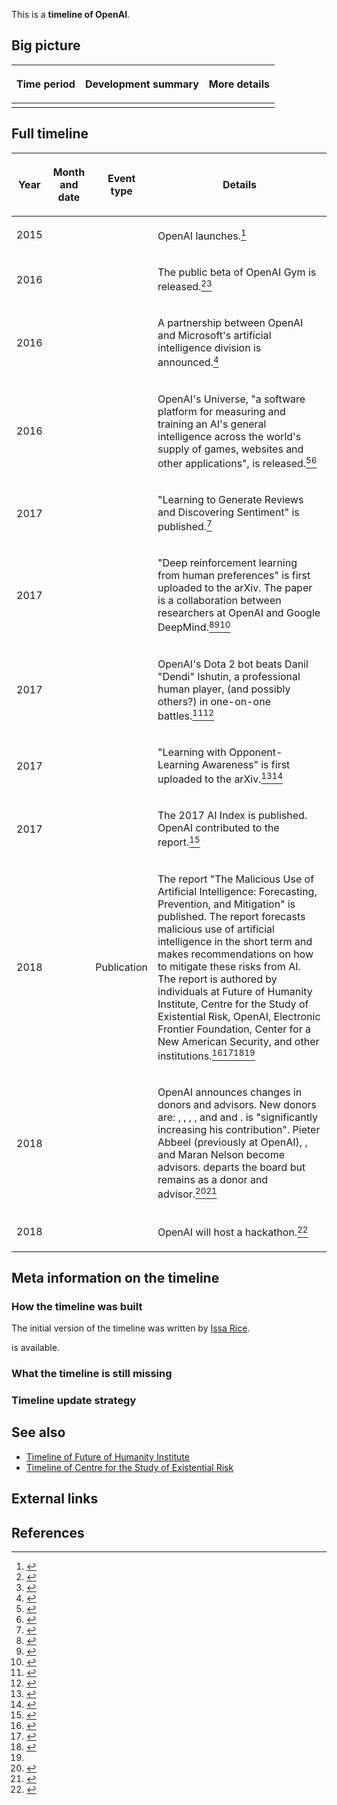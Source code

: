 This is a '''timeline of OpenAI'''.

==Big picture==

{| class="wikitable"
! Time period !! Development summary !! More details
|-
|}

==Full timeline==

{| class="sortable wikitable"
! Year !! Month and date !! Event type !! Details
|-
| 2015 || {{dts|December 11}} || || OpenAI launches.<ref>{{cite web |url=https://techcrunch.com/2015/12/11/non-profit-openai-launches-with-backing-from-elon-musk-and-sam-altman/ |date=December 11, 2015 |publisher=TechCrunch |title=Artificial Intelligence Nonprofit OpenAI Launches With Backing From Elon Musk And Sam Altman |author=Drew Olanoff |accessdate=March 2, 2018}}</ref>
|-
| 2016 || {{dts|April 27}} || || The public beta of OpenAI Gym is released.<ref>{{cite web |url=https://blog.openai.com/openai-gym-beta/ |publisher=OpenAI Blog |title=OpenAI Gym Beta |date=March 20, 2017 |accessdate=March 2, 2018}}</ref><ref>{{cite web |url=https://www.wired.com/2016/04/openai-elon-musk-sam-altman-plan-to-set-artificial-intelligence-free/ |title=Inside OpenAI, Elon Musk's Wild Plan to Set Artificial Intelligence Free |date=April 27, 2016 |publisher=[[wikipedia:WIRED|WIRED]] |accessdate=March 2, 2018 |quote=This morning, OpenAI will release its first batch of AI software, a toolkit for building artificially intelligent systems by way of a technology called "reinforcement learning"}}</ref>
|-
| 2016 || {{dts|November 15}} || || A partnership between OpenAI and Microsoft's artificial intelligence division is announced.<ref>{{cite web |url=https://www.theverge.com/2016/11/15/13639904/microsoft-openai-ai-partnership-elon-musk-sam-altman |date=November 15, 2016 |publisher=The Verge |first=Nick |last=Statt |title=Microsoft is partnering with Elon Musk's OpenAI to protect humanity's best interests |accessdate=March 2, 2018}}</ref>
|-
| 2016 || {{dts|December}} || || OpenAI's Universe, "a software platform for measuring and training an AI's general intelligence across the world's supply of games, websites and other applications", is released.<ref>{{cite web |url=https://github.com/openai/universe |accessdate=March 1, 2018 |publisher=GitHub |title=universe}}</ref><ref>{{cite web |url=https://techcrunch.com/2016/12/05/openais-universe-is-the-fun-parent-every-artificial-intelligence-deserves/ |date=December 5, 2016 |publisher=TechCrunch |title=OpenAI's Universe is the fun parent every artificial intelligence deserves |author=John Mannes |accessdate=March 2, 2018}}</ref>
|-
| 2017 || {{dts|April 6}} || || "Learning to Generate Reviews and Discovering Sentiment" is published.<ref>{{cite web |url=https://techcrunch.com/2017/04/07/openai-sets-benchmark-for-sentiment-analysis-using-an-efficient-mlstm/ |date=April 7, 2017 |publisher=TechCrunch |title=OpenAI sets benchmark for sentiment analysis using an efficient mLSTM |author=John Mannes |accessdate=March 2, 2018}}</ref>
|-
| 2017 || {{dts|June 12}} || || "Deep reinforcement learning from human preferences" is first uploaded to the arXiv. The paper is a collaboration between researchers at OpenAI and Google DeepMind.<ref>{{cite web |url=https://arxiv.org/abs/1706.03741 |title=[1706.03741] Deep reinforcement learning from human preferences |accessdate=March 2, 2018}}</ref><ref>{{cite web |url=https://www.gwern.net/newsletter/2017/06 |author=gwern |date=June 3, 2017 |title=June 2017 news - Gwern.net |accessdate=March 2, 2018}}</ref><ref>{{cite web |url=https://www.wired.com/story/two-giants-of-ai-team-up-to-head-off-the-robot-apocalypse/ |title=Two Giants of AI Team Up to Head Off the Robot Apocalypse |publisher=[[wikipedia:WIRED|WIRED]] |accessdate=March 2, 2018 |quote=A new paper from the two organizations on a machine learning system that uses pointers from humans to learn a new task, rather than figuring out its own—potentially unpredictable—approach, follows through on that. Amodei says the project shows it's possible to do practical work right now on making machine learning systems less able to produce nasty surprises.}}</ref>
|-
| 2017 || {{dts|August 12}} || || OpenAI's Dota 2 bot beats Danil "Dendi" Ishutin, a professional human player, (and possibly others?) in one-on-one battles.<ref>{{cite web |url=https://techcrunch.com/2017/08/12/openai-bot-remains-undefeated-against-worlds-greatest-dota-2-players/ |date=August 12, 2017 |publisher=TechCrunch |title=OpenAI bot remains undefeated against world's greatest Dota 2 players |author=Jordan Crook |accessdate=March 2, 2018}}</ref><ref>{{cite web |url=https://www.theverge.com/2017/8/14/16143392/dota-ai-openai-bot-win-elon-musk |date=August 14, 2017 |publisher=The Verge |title=Did Elon Musk's AI champ destroy humans at video games? It's complicated |accessdate=March 2, 2018}}</ref>
|-
| 2017 || {{Dts|Spetember 13}} || || "Learning with Opponent-Learning Awareness" is first uploaded to the arXiv.<ref>{{cite web |url=https://arxiv.org/abs/1709.04326 |title=[1709.04326] Learning with Opponent-Learning Awareness |accessdate=March 2, 2018}}</ref><ref>{{cite web |url=https://www.gwern.net/newsletter/2017/09 |author=gwern |date=August 16, 2017 |title=September 2017 news - Gwern.net |accessdate=March 2, 2018}}</ref>
|-
| 2017 || {{dts|December}} || || The 2017 AI Index is published. OpenAI contributed to the report.<ref>{{cite web |url=https://www.theverge.com/2017/12/1/16723238/ai-artificial-intelligence-progress-index |date=December 1, 2017 |publisher=The Verge |title=Artificial intelligence isn't as clever as we think, but that doesn't stop it being a threat |first=James |last=Vincent |accessdate=March 2, 2018}}</ref>
|-
| 2018 || {{dts|February 20}} || Publication || The report "The Malicious Use of Artificial Intelligence: Forecasting, Prevention, and Mitigation" is published. The report forecasts malicious use of artificial intelligence in the short term and makes recommendations on how to mitigate these risks from AI. The report is authored by individuals at Future of Humanity Institute, Centre for the Study of Existential Risk, OpenAI, Electronic Frontier Foundation, Center for a New American Security, and other institutions.<ref>{{cite web |url=https://arxiv.org/abs/1802.07228 |title=[1802.07228] The Malicious Use of Artificial Intelligence: Forecasting, Prevention, and Mitigation |accessdate=February 24, 2018}}</ref><ref>{{cite web |url=https://blog.openai.com/preparing-for-malicious-uses-of-ai/ |publisher=OpenAI Blog |title=Preparing for Malicious Uses of AI |date=February 21, 2018 |accessdate=February 24, 2018}}</ref><ref>{{cite web |url=https://maliciousaireport.com/ |author=Malicious AI Report |publisher=Malicious AI Report |title=The Malicious Use of Artificial Intelligence |accessdate=February 24, 2018}}</ref><ref name="musk-leaves" />
|-
| 2018 || {{dts|February 20}} || || OpenAI announces changes in donors and advisors. New donors are: {{W|Jed McCaleb}}, {{W|Gabe Newell}}, {{W|Michael Seibel}}, {{W|Jaan Tallinn}}, and {{W|Ashton Eaton}} and {{W|Brianne Theisen-Eaton}}. {{W|Reid Hoffman}} is "significantly increasing his contribution". Pieter Abbeel (previously at OpenAI), {{W|Julia Galef}}, and Maran Nelson become advisors. {{W|Elon Musk}} departs the board but remains as a donor and advisor.<ref>{{cite web |url=https://blog.openai.com/openai-supporters/ |publisher=OpenAI Blog |title=OpenAI Supporters |date=February 21, 2018 |accessdate=March 1, 2018}}</ref><ref name="musk-leaves">{{cite web |url=https://www.theverge.com/2018/2/21/17036214/elon-musk-openai-ai-safety-leaves-board |date=February 21, 2018 |publisher=The Verge |title=Elon Musk leaves board of AI safety group to avoid conflict of interest with Tesla |accessdate=March 2, 2018}}</ref>
|-
| 2018 || {{dts|March 3}} || || OpenAI will host a hackathon.<ref>{{cite web |url=https://blog.openai.com/hackathon/ |publisher=OpenAI Blog |title=OpenAI Hackathon |date=February 24, 2018 |accessdate=March 1, 2018}}</ref>
|}

==Meta information on the timeline==

===How the timeline was built===

The initial version of the timeline was written by [[User:Issa|Issa Rice]].

{{funding info}} is available.

===What the timeline is still missing===

===Timeline update strategy===

==See also==

* [[Timeline of Future of Humanity Institute]]
* [[Timeline of Centre for the Study of Existential Risk]]

==External links==

==References==

{{Reflist|30em}}
